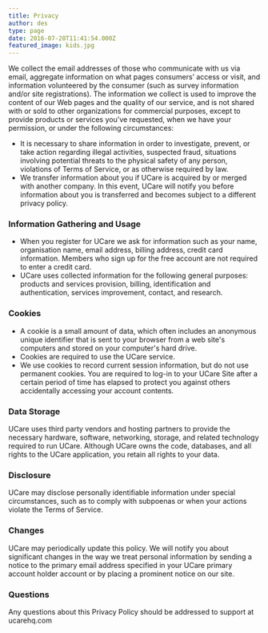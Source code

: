 ```yaml
---
title: Privacy
author: des
type: page
date: 2016-07-28T11:41:54.000Z
featured_image: kids.jpg
---
```


We collect the email addresses of those who communicate with us via email, aggregate information on what pages consumers’ access or visit, and information volunteered by the consumer (such as survey information and/or site registrations). The information we collect is used to improve the content of our Web pages and the quality of our service, and is not shared with or sold to other organizations for commercial purposes, except to provide products or services you've requested, when we have your permission, or under the following circumstances:

- It is necessary to share information in order to investigate, prevent, or take action regarding illegal activities, suspected fraud, situations involving potential threats to the physical safety of any person, violations of Terms of Service, or as otherwise required by law.
- We transfer information about you if UCare is acquired by or merged with another company. In this event, UCare will notify you before information about you is transferred and becomes subject to a different privacy policy.

### Information Gathering and Usage

- When you register for UCare we ask for information such as your name, organisation name, email address, billing address, credit card information. Members who sign up for the free account are not required to enter a credit card.
- UCare uses collected information for the following general purposes: products and services provision, billing, identification and authentication, services improvement, contact, and research.

### Cookies

- A cookie is a small amount of data, which often includes an anonymous unique identifier that is sent to your browser from a web site's computers and stored on your computer's hard drive.
- Cookies are required to use the UCare service.
- We use cookies to record current session information, but do not use permanent cookies. You are required to log-in to your UCare Site after a certain period of time has elapsed to protect you against others accidentally accessing your account contents.

### Data Storage

UCare uses third party vendors and hosting partners to provide the necessary hardware, software, networking, storage, and related technology required to run UCare. Although UCare owns the code, databases, and all rights to the UCare application, you retain all rights to your data.

### Disclosure

UCare may disclose personally identifiable information under special circumstances, such as to comply with subpoenas or when your actions violate the Terms of Service.

### Changes

UCare may periodically update this policy. We will notify you about significant changes in the way we treat personal information by sending a notice to the primary email address specified in your UCare primary account holder account or by placing a prominent notice on our site.

### Questions

Any questions about this Privacy Policy should be addressed to support at ucarehq.com
